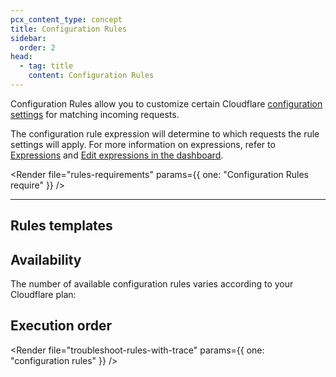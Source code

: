 ```yaml
---
pcx_content_type: concept
title: Configuration Rules
sidebar:
  order: 2
head:
  - tag: title
    content: Configuration Rules
---
```



Configuration Rules allow you to customize certain Cloudflare [configuration settings](/rules/configuration-rules/settings/) for matching incoming requests.

The configuration rule expression will determine to which requests the rule settings will apply. For more information on expressions, refer to [Expressions](/ruleset-engine/rules-language/expressions/) and [Edit expressions in the dashboard](/ruleset-engine/rules-language/expressions/edit-expressions/).

<Render
	file="rules-requirements"
	params={{ one: "Configuration Rules require" }}
/>

---

## Rules templates

<Render file="rules-templates" />

## Availability

The number of available configuration rules varies according to your Cloudflare plan:

<FeatureTable id="rules.config_rules" />

## Execution order

<Render file="product-execution-order" />

<Render
	file="troubleshoot-rules-with-trace"
	params={{ one: "configuration rules" }}
/>
